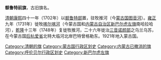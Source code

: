 '''额鲁特前旗'''，古旧旗名。

[[清朝|清朝]][[康熙|康熙]]四十一年（1702年）以[[额鲁特部|额鲁特部]]置，驻牧推河（今[[蒙古国|蒙古国]][[图音河|图音河]]）。[[雍正|雍正]]九年（1731年）徙牧[[喀尔喀河|喀尔喀河]]（今蒙古国和[[内蒙古自治区|内蒙古自治区]][[新巴尔虎左旗|新巴尔虎左旗]]南哈拉哈河），[[乾隆|乾隆]]十三年（1748年）复徙牧推河，二十六年徙治[[三音诺颜部|三音诺颜部]]之乌兰乌苏，在今蒙古国[[后杭爱省|后杭爱省]]北特大临河北岸巴特曾格勒东。1921年地入蒙古国。 

{{清朝行政区划小作品}}
{{DEFAULTSORT:E}}
[[Category:清朝的旗|Category:清朝的旗]]
[[Category:蒙古国行政区划史|Category:蒙古国行政区划史]]
[[Category:内蒙古已撤消的旗|Category:内蒙古已撤消的旗]]
[[Category:呼伦贝尔行政区划史|Category:呼伦贝尔行政区划史]]
[[Category:新巴尔虎左旗|Category:新巴尔虎左旗]]